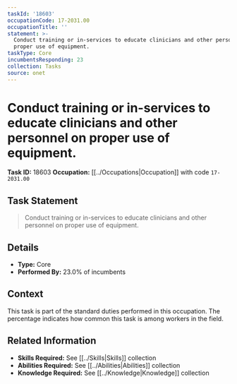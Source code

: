 ```yaml
---
taskId: '18603'
occupationCode: 17-2031.00
occupationTitle: ''
statement: >-
  Conduct training or in-services to educate clinicians and other personnel on
  proper use of equipment.
taskType: Core
incumbentsResponding: 23
collection: Tasks
source: onet
---
```

# Conduct training or in-services to educate clinicians and other personnel on proper use of equipment.

**Task ID:** 18603
**Occupation:** [[../Occupations|Occupation]] with code `17-2031.00`

## Task Statement

> Conduct training or in-services to educate clinicians and other personnel on proper use of equipment.

## Details

- **Type:** Core
- **Performed By:** 23.0% of incumbents

## Context

This task is part of the standard duties performed in this occupation. The percentage indicates how common this task is among workers in the field.

## Related Information

- **Skills Required:** See [[../Skills|Skills]] collection
- **Abilities Required:** See [[../Abilities|Abilities]] collection
- **Knowledge Required:** See [[../Knowledge|Knowledge]] collection

